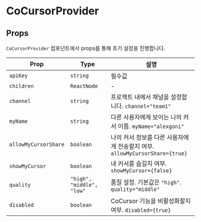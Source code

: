 
# CoCursorProvider

## Props

`CoCursorProvider` 컴포넌트에서 props를 통해 초기 설정을 진행합니다.

| Prop                 | Type                      | 설명                                                                        |
| -------------------- | ------------------------- | --------------------------------------------------------------------------- |
| `apiKey`             | `string`                  | 필수값                                                                      |
| `children`           | `ReactNode`               | -                                                                           |
| `channel`            | `string`                  | 프로젝트 내에서 채널을 설정합니다. `channel="team1"`                        |
| `myName`             | `string`                  | 다른 사용자에게 보이는 나의 커서 이름. `myName="alexgoni"`                  |
| `allowMyCursorShare` | `boolean`                 | 나의 커서 정보를 다른 사용자에게 전송할지 여부. `allowMyCursorShare={true}` |
| `showMyCursor`       | `boolean`                 | 내 커서를 숨길지 여부. `showMyCursor={false}`                               |
| `quality`            | `"high", "middle", "low"` | 품질 설정. 기본값은 `"high"`. `quality="middle"`                            |
| `disabled`           | `boolean`                 | CoCursor 기능을 비활성화할지 여부. `disabled={true}`                        |
